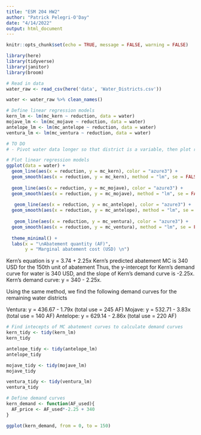 ```yaml
---
title: "ESM 204 HW2"
author: "Patrick Pelegri-O'Day"
date: "4/14/2022"
output: html_document
---
```


```r
knitr::opts_chunk$set(echo = TRUE, message = FALSE, warning = FALSE)

library(here)
library(tidyverse)
library(janitor)
library(broom)
```

```r
# Read in data
water_raw <- read_csv(here('data', 'Water_Districts.csv'))

water <- water_raw %>% clean_names()
```

```r
# Define linear regression models
kern_lm <- lm(mc_kern ~ reduction, data = water)
mojave_lm <- lm(mc_mojave ~ reduction, data = water)
antelope_lm <- lm(mc_antelope ~ reduction, data = water)
ventura_lm <- lm(mc_ventura ~ reduction, data = water)
```

```r
# TO DO
# - Pivot water data longer so that district is a variable, then plot regressions using color = district

# Plot linear regression models
ggplot(data = water) +
  geom_line(aes(x = reduction, y = mc_kern), color = "azure3") +
  geom_smooth(aes(x = reduction, y = mc_kern), method = "lm", se = FALSE, color = "firebrick4") +
  
  geom_line(aes(x = reduction, y = mc_mojave), color = "azure3") +
  geom_smooth(aes(x = reduction, y = mc_mojave), method = "lm", se = FALSE, color = "darkolivegreen4") +
 
   geom_line(aes(x = reduction, y = mc_antelope), color = "azure3") +
  geom_smooth(aes(x = reduction, y = mc_antelope), method = "lm", se = FALSE, color = "darkslategray4") +
 
   geom_line(aes(x = reduction, y = mc_ventura), color = "azure3") +
  geom_smooth(aes(x = reduction, y = mc_ventura), method = "lm", se = FALSE, color = "goldenrod4") +
  
  theme_minimal() +
  labs(x = "\nAbatement quantity (AF)",
       y = "Marginal abatement cost (USD) \n")
```

Kern's equation is y = 3.74 + 2.25x
Kern's predicted abatement MC is 340 USD for the 150th unit of abatement
Thus, the y-intercept for Kern's demand curve for water is 340 USD, and the slope of Kern's demand curve is -2.25x. Kern's demand curve: y = 340 - 2.25x.

Using the same method, we find the following demand curves for the remaining water districts

Ventura: y = 436.67 - 1.79x (total use = 245 AF)
Mojave: y = 532.71 - 3.83x (total use = 140 AF)
Antelope: y = 629.14 - 2.86x (total use = 220 AF)

```r
# Find intecepts of MC abatement curves to calculate demand curves
kern_tidy <- tidy(kern_lm)
kern_tidy

antelope_tidy <- tidy(antelope_lm)
antelope_tidy

mojave_tidy <- tidy(mojave_lm)
mojave_tidy

ventura_tidy <- tidy(ventura_lm)
ventura_tidy
```

```r
# Define demand curves
kern_demand <- function(AF_used){
  AF_price <- AF_used*-2.25 + 340
}

ggplot(kern_demand, from = 0, to = 150)
```

